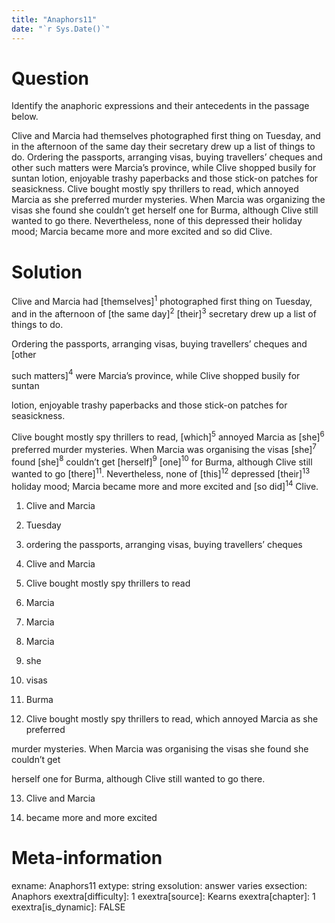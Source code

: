 ```yaml
---
title: "Anaphors11"
date: "`r Sys.Date()`"
---
```


Question
========
Identify the anaphoric expressions and their antecedents in the passage below. 

Clive and Marcia had themselves photographed first thing on Tuesday, and in the afternoon of the same day their secretary drew up a list of things to do. Ordering the passports, arranging visas, buying travellers' cheques and other such matters were Marcia's province, while Clive shopped busily for suntan lotion, enjoyable trashy paperbacks and those stick-on patches for seasickness. Clive bought mostly spy thrillers to read, which annoyed Marcia as she preferred murder mysteries. When Marcia was organizing the visas she found she couldn't get herself one for Burma, although Clive still wanted to go there. Nevertheless, none of this depressed their holiday mood; Marcia became more and more excited and so did Clive.


Solution
========
Clive and Marcia had [themselves]$^1$ photographed first thing on Tuesday, and in the afternoon of [the same day]$^2$ [their]$^3$ secretary drew up a list of things to do.

Ordering the passports, arranging visas, buying travellers' cheques and [other

such matters]$^4$ were Marcia's province, while Clive shopped busily for suntan

lotion, enjoyable trashy paperbacks and those stick-on patches for seasickness.

Clive bought mostly spy thrillers to read, [which]$^5$ annoyed Marcia as [she]$^6$ preferred murder mysteries. When Marcia was organising the visas [she]$^7$ found [she]$^8$ couldn't get [herself]$^9$ [one]$^10$ for Burma, although Clive still wanted to go [there]$^11$. Nevertheless, none of [this]$^12$ depressed [their]$^13$ holiday mood; Marcia became more and more excited and [so did]$^14$ Clive.

1. Clive and Marcia

2. Tuesday

3. ordering the passports, arranging visas, buying travellers' cheques

4. Clive and Marcia

5. Clive bought mostly spy thrillers to read

6. Marcia

7. Marcia

8. Marcia

9. she

10. visas

11. Burma

12. Clive bought mostly spy thrillers to read, which annoyed Marcia as she preferred

murder mysteries. When Marcia was organising the visas she found she couldn't get

herself one for Burma, although Clive still wanted to go there.

13. Clive and Marcia

14. became more and more excited


Meta-information
================
exname: Anaphors11
extype: string
exsolution: answer varies
exsection: Anaphors
exextra[difficulty]: 1
exextra[source]: Kearns
exextra[chapter]: 1
exextra[is_dynamic]: FALSE


